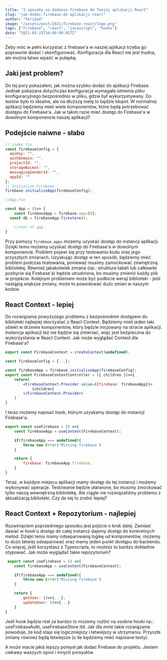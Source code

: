 ```yaml
---
title: "3 sposoby na dodanie Firebase do Twojej aplikacji React"
slug: "jak-dodac-firebase-do-aplikacji-react"
author: "Feridum"
image: "/assets/post/2021/firebase-react/logo.png"
tags: ["firebase", "react", "javascript", "hooks"]
date: "2021-03-23T16:00:00.927Z"
---
```


Żeby móc w pełni korzystać z firebase'a w naszej aplikacji trzeba go poprawnie dodać i skonfigurować. Konfiguracja dla React nie jest trudna, ale można łatwo wpaść w pułapkę. 




## Jaki jest problem?

Do tej pory pokazałem, jak można szybko dodać do aplikacji Firebase. Jednak pokazana dotychczas konfiguracja wymagała istnienia pliku konfiguracyjnego bezpośrednio w pliku, gdzie był wykorzystywany. Do testów było to idealne, ale na dłuższą metę to będzie kłopot. W normalnej aplikacji będziemy mieli wiele komponentów, które będą potrzebować dostępu do Firebase'a. Jak w takim razie mieć dostęp do Firebase'a w dowolnym komponencie naszej aplikacji?

## Podejście naiwne - słabo

```jsx
// index.tsx
const firebaseConfig = {
  apiKey: "",
  authDomain: "",
  projectId: "",
  storageBucket: "",
  messagingSenderId: "",
  appId: ""
};
// Initialize Firebase
firebase.initializeApp(firebaseConfig);

//App.tsx

const App = ()=> {
	const firebaseApp = firebase.apps[0];
  const db = firebaseApp.firestore();

	//rest of app
}
```

Przy pomocy `firebase.apps` możemy uzyskać dostęp do instancji aplikacji. Dzięki temu możemy uzyskać dostęp do Firebase'a w dowolnym komponencie. Problem pojawi się przy testowaniu kodu oraz jego przyszłych zmianach. Uzyskując dostęp w ten sposób, będziemy mieć problem podczas testowania, ponieważ musimy zamockować zewnętrzną bibliotekę. Również jakakolwiek zmiana (np.: struktura tabeli lub całkowite pozbycie się Firebase'a) będzie utrudniona, bo musimy zmienić każdy plik w projekcie. Kolejnym problemem może być podbicie wersji biblioteki - jeśli nastąpią większe zmiany, może to powodować dużo zmian w naszym kodzie.

## React Context - lepiej

Do rozwiązania powyższego problemu z bezpośrednim dostępem do biblioteki najlepiej skorzystać z React Context. Będziemy mieli jeden taki obiekt w drzewie komponentów, który będzie inicjowany na stracie aplikacji. Instancja aplikacji też nie będzie się zmieniać, więc jest bezpieczna do wykorzystania w React Context. Jak może wyglądać Context dla Firebase'a?

```jsx
export const FirebaseContext = createContext(undefined);

const firebaseConfig = {...};

const firebaseApp = firebase.initializeApp(firebaseConfig);
export const FirebaseContextController = ({ children })=>{
    return(
        <FirebaseContext.Provider value={{firebase: firebaseApp}}>
            {children}
        </FirebaseContext.Provider>
    )
}
```

I teraz możemy napisać hook, którym uzyskamy dostęp do instancji Firebase'a.

```jsx
export const useFirebase = () =>{
    const firebaseApp = useContext(FirebaseContext);

    if(firebaseApp === undefined){
        throw new Error('Missing firebase')
    }

    return {
        firebase: firebaseApp.firebase,
    }
}
```

Teraz, w każdym miejscu aplikacji mamy dostęp do tej instancji i możemy wykonywać operacje. Testowanie będzie ułatwione, bo musimy zmockować tylko naszą wewnętrzną bibliotekę. Ale ciągle nie rozwiązaliśmy problemu z aktualizacją biblioteki. Czy da się to zrobić lepiej?

## React Context + Repozytorium - najlepiej

Rozwinięciem poprzedniego sposobu jest pójście o krok dalej. Zamiast dawać w hook'u dostęp do całej instancji dajemy dostęp do konkretnych metod. Dzięki temu mamy odseparowaną logikę od komponentów, możemy to dużo łatwiej odseparować oraz mamy jeden punkt dostępu do backendu. Co więcej, jeśli korzystasz z Typescripta, to możesz to bardzo dokładnie otypować. Jak może wyglądać takie repozytorium?

```jsx
 export const useFirebase = () =>{
    const firebaseApp = useContext(FirebaseContext);

    if(firebaseApp === undefined){
        throw new Error('Missing firebase')
    }

    return {
        getUser: ()=>{...},
		updateUser: ()=>{...}
    }
}
```

Jeśli hook będzie rósł za bardzo to możemy rozbić na osobne hooki np.: useFirebaseAuth, useFirebaseStore itd. Jak dla mnie takie rozwiązanie powoduje, że kod staje się logiczniejszy i łatwiejszy w utrzymaniu. Przyszłe zmiany również będą łatwiejsze (o ile będziemy mieć napisane testy). 

A może macie jakiś lepszy pomysł jak dodać Firebase do projektu. Jestem ciekawy waszych opinii i innych pomysłów.